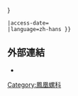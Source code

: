 {{cite journal
|url=https://shell.sinica.edu.tw/chinese/documentquery_c.php?No=420090220133_01
 |author1=[[馬綉同]]
 |author2=[[林碧萍]]
 |year=1983
 |title=中國近海鳳螺科研究的增補
 |journal=《[[熱帶海洋 (期刊)|熱帶海洋]]》
 |volume=2 |issue=2
 |pages={{{pages|{{{page|163-166}}}}}}
 |access-date={{{access-date|2021-02-24}}}
 |language=zh-hans }}
<noinclude>
==外部連結==
* {{cite web 
 |url=https://tow.cnki.net/kcms/detail/detail.aspx?filename=RDHY198302011&dbcode=CRJT_CJFD&dbname=CJFD7984&v=
 |title=原始文獻連結 |publisher=中國知網 |access-date=2021-02-24 |language=zh-hans }}
</noinclude>
[[Category:鳳凰螺科]]